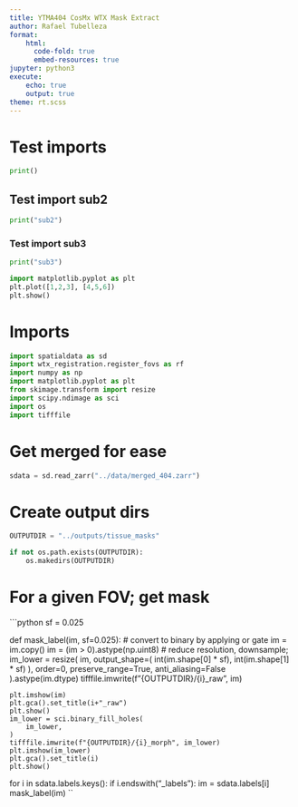 ```yaml
---
title: YTMA404 CosMx WTX Mask Extract
author: Rafael Tubelleza
format:
    html:
      code-fold: true
      embed-resources: true
jupyter: python3
execute:
    echo: true
    output: true
theme: rt.scss 
---
```

# Test imports
```python
print()
```
## Test import sub2
```python
print("sub2")
```
### Test import sub3
```python
print("sub3")
```

```python
import matplotlib.pyplot as plt
plt.plot([1,2,3], [4,5,6])
plt.show()
```

# Imports
```python
import spatialdata as sd
import wtx_registration.register_fovs as rf
import numpy as np
import matplotlib.pyplot as plt
from skimage.transform import resize
import scipy.ndimage as sci
import os
import tifffile
```

# Get merged for ease
```python
sdata = sd.read_zarr("../data/merged_404.zarr")
```


# Create output dirs
```python
OUTPUTDIR = "../outputs/tissue_masks"

if not os.path.exists(OUTPUTDIR):
    os.makedirs(OUTPUTDIR)
```

# For a given FOV; get mask
```python
sf = 0.025


def mask_label(im, sf=0.025):
    # convert to binary by applying or gate
    im = im.copy()
    im = (im > 0).astype(np.uint8)
    # reduce resolution, downsample;
    im_lower = resize(
    im,
        output_shape=(
            int(im.shape[0] * sf), 
            int(im.shape[1] * sf)
        ),
        order=0,
        preserve_range=True,
        anti_aliasing=False
    ).astype(im.dtype)
    tifffile.imwrite(f"{OUTPUTDIR}/{i}_raw", im)

    plt.imshow(im)
    plt.gca().set_title(i+"_raw")
    plt.show()
    im_lower = sci.binary_fill_holes(
        im_lower,
    )
    tifffile.imwrite(f"{OUTPUTDIR}/{i}_morph", im_lower)
    plt.imshow(im_lower)
    plt.gca().set_title(i)
    plt.show()

for i in sdata.labels.keys():
    if i.endswith("_labels"):
        im = sdata.labels[i]
        mask_label(im) 
``
